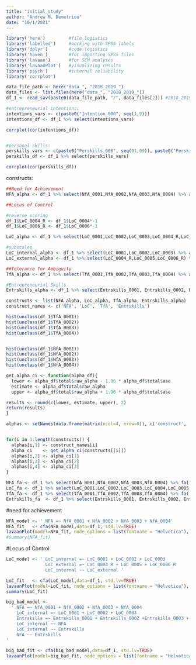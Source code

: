 ```yaml
---
title: "initial_study"
author: "Andrew M. Demetriou"
date: "10/1/2021"
---
```


```r
library('here')         #file logistics
library('labelled')     #working with SPSS labels
library('dplyr')        #code logistics
library('haven')        #for importing SPSS files
library('lavaan')       #for SEM analyses
library('lavaanPlot')   #visualizing results
library('psych')        #internal reliability
library('corrplot')
```

```r
data_file_path <- here("data_", "2018_2019_")
data_files <- list.files(here("data_", "2018_2019_"))
df_1 <- read_sav(paste0(data_file_path, "/", data_files[2])) #2018_2019 data set
```

```r
#entrepreneurial intentions:
intentions_vars <- c(paste0("Intention_000", seq(1,9)))
intentions_df <- df_1 %>% select(intentions_vars)

corrplot(cor(intentions_df))


#personal skills:
perskills_vars <- c(paste0("Perskills_000", seq(01,09)), paste0("Perskills_00", seq(10,15)))
perskills_df <- df_1 %>% select(perskills_vars)

corrplot(cor(perskills_df))
```


constructs:
```r
##Need for Achievement
NFA_alpha <- df_1 %>% select(NfA_0001,NfA_0002,NfA_0003,NfA_0004) %>% alpha(., n.iter=5000)

##Locus of Control

#reverse scoring
df_1$LoC_0004_R <- df_1$LoC_0004*-1
df_1$LoC_0006_R <- df_1$LoC_0006*-1

LoC_alpha <- df_1 %>% select(LoC_0001,LoC_0002,LoC_0003,LoC_0004_R,LoC_0005,LoC_0006_R) %>% alpha(., n.iter=5000)

#subscales
LoC_internal_alpha <- df_1 %>% select(LoC_0001,LoC_0002,LoC_0003) %>% alpha(., n.iter=5000)
LoC_external_alpha <- df_1 %>% select(LoC_0004_R,LoC_0005,LoC_0006_R) %>% alpha(., n.iter=5000)

##Tolerance for Ambiguity
TfA_alpha <- df_1 %>% select(TfA_0001,TfA_0002,TfA_0003,TfA_0004) %>% alpha(., check.keys=TRUE, n.iter = 5000)

#Entrepreneurial Skills
Entrskills_alpha <- df_1 %>% select(Entrskills_0001, Entrskills_0002, Entrskills_0003, Entrskills_0004, Entrskills_0005, Entrskills_0006, Entrskills_0007) %>% alpha(., n.iter=5000)

constructs <- list(NFA_alpha, LoC_alpha, TfA_alpha, Entrskills_alpha)
construct_names <- c('NFA', 'LoC', 'TfA', 'Entrskills')
```

```r
hist(unclass(df_1$TfA_0001))
hist(unclass(df_1$TfA_0002))
hist(unclass(df_1$TfA_0003))
hist(unclass(df_1$TfA_0004))


hist(unclass(df_1$NfA_0001))
hist(unclass(df_1$NfA_0002))
hist(unclass(df_1$NfA_0003))
hist(unclass(df_1$NfA_0004))
```


```r
get_alpha_ci <- function(alpha_df){
  lower <- alpha_df$total$raw_alpha - 1.96 * alpha_df$total$ase
  estimate <- alpha_df$total$raw_alpha
  upper <- alpha_df$total$raw_alpha + 1.96 * alpha_df$total$ase

results <- round(c(lower, estimate, upper), 2)
return(results)
}
```

```r
alphas <- setNames(data.frame(matrix(ncol=4, nrow=0)), c('construct', 'lower', 'estimate', 'upper'))


for(i in 1:length(constructs)) {
  alphas[i,1] <- construct_names[i]
  alpha_ci    <- get_alpha_ci(constructs[[i]])
  alphas[i,2] <- alpha_ci[1]
  alphas[i,3] <- alpha_ci[2]
  alphas[i,4] <- alpha_ci[3]
}
```

```r
NFA_fa <- df_1 %>% select(NfA_0001,NfA_0002,NfA_0003,NfA_0004) %>% fa(., rotate='varimax')
LoC_fa <- df_1 %>% select(LoC_0001,LoC_0002,LoC_0003,LoC_0004,LoC_0005,LoC_0006) %>% fa(., rotate='varimax', nfactors=2)
TfA_fa <- df_1 %>% select(TfA_0001,TfA_0002,TfA_0003,TfA_0004) %>% fa(., rotate='varimax')
Entrskills_fa  <- df_1 %>% select(Entrskills_0001, Entrskills_0002, Entrskills_0003, Entrskills_0004, Entrskills_0005, Entrskills_0006, Entrskills_0007) %>% fa(., rotate='varimax')
```


#need for achievement
```r
NFA_model <- ' NFA =~ NfA_0001 + NfA_0002 + NfA_0003 + NfA_0004'
NFA_fit   <- cfa(NFA_model,data=df_1, std.lv=TRUE)
lavaanPlot(model=NFA_fit, node_options = list(fontname = "Helvetica"), edge_options = list(color = "grey"),coefs=TRUE, stars='latent')
#summary(NFA_fit)
```

#Locus of Control
```r
LoC_model <- ' LoC_internal =~ LoC_0001 + LoC_0002 + LoC_0003 
               LoC_external =~ LoC_0004_R + LoC_0005 + LoC_0006_R
               LoC_internal ~~ LoC_external '

LoC_fit   <- cfa(LoC_model,data=df_1, std.lv=TRUE)
lavaanPlot(model=LoC_fit, node_options = list(fontname = "Helvetica"), edge_options = list(color = "grey"), coefs=TRUE, covs=TRUE, stars='latent')
summary(LoC_fit)
```

```r
big_bad_model <- 
  ' NFA =~ NfA_0001 + NfA_0002 + NfA_0003 + NfA_0004
    LoC_internal =~ LoC_0001 + LoC_0002 + LoC_0003 
    Entrskills =~ Entrskills_0001 + Entrskills_0002 +Entrskills_0003 + Entrskills_0004 + Entrskills_0005 + Entrskills_0006 + Entrskills_0007
    LoC_internal ~~ NFA
    LoC_internal ~~ Entrskills
    NFA ~~ Entrskills
'

big_bad_fit <- cfa(big_bad_model,data=df_1, std.lv=TRUE)
lavaanPlot(model=big_bad_fit, node_options = list(fontname = "Helvetica"), edge_options = list(color = "grey"), coefs=TRUE, covs=TRUE, stars='latent')

```




